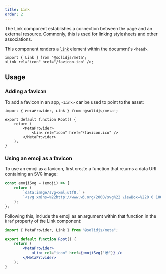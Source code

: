 ```yaml
---
title: Link
order: 2
---
```


The Link component establishes a connection between the page and an external resource.
Commonly, this is used for linking stylesheets and other associations.

This component renders a [`link`](https://developer.mozilla.org/en-US/docs/Web/HTML/Element/link) element within the document's `<head>`.

```tsx twoslash
import { Link } from "@solidjs/meta";
<Link rel="icon" href="/favicon.ico" />;
```

## Usage

### Adding a favicon

To add a favicon in an app, `<Link>` can be used to point to the asset:

```tsx twoslash
import { MetaProvider, Link } from "@solidjs/meta";

export default function Root() {
	return (
		<MetaProvider>
			<Link rel="icon" href="/favicon.ico" />
		</MetaProvider>
	);
}
```

### Using an emoji as a favicon

To use an emoji as a favicon, first create a function that returns a data URI containing an SVG image:

```jsx
const emojiSvg = (emoji) => {
	return (
		`data:image/svg+xml;utf8,` +
		`<svg xmlns=%22http://www.w3.org/2000/svg%22 viewBox=%220 0 100 100%22><text y=%22.9em%22 font-size=%2290%22>${emoji}</text></svg>`
	);
};
```

Following this, include the emoji as an argument within that function in the `href` property of the Link component:

```jsx
import { MetaProvider, Link } from "@solidjs/meta";

export default function Root() {
	return (
		<MetaProvider>
			<Link rel="icon" href={emojiSvg("😎")} />
		</MetaProvider>
	);
}
```
